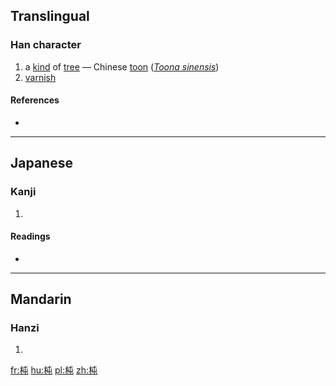 ==Translingual==

===Han character===
{{Han char|rn=75|rad=木|as=04|sn=8|four=4591<sub>7</sub>|canj=木心山 (DPU)|ids=⿰[[木]][[屯]]}}

# a [[kind]] of [[tree]] — Chinese [[toon]] (''[[w:Toona sinensis|Toona sinensis]]'')
# [[varnish]]

====References====
* {{Han ref|kx=0513.180|dkj=14504|dj=0901.050|hdz=21167.080|uh=6776|ud=26486|bh=CCD7|bd=52439}}

----

==Japanese==

===Kanji===
{{ja-kanji|grade=|rs=木04}}

# {{defn|lang=ja|sort=木04}}

====Readings====
* {{ja-readings|on=[[ちゅん]] (chun)|kun=}}

----

==Mandarin==

===Hanzi===
{{cmn-hanzi|pin=[[qūn]] ([[qun1]])|wg=ch'ün<sup>1</sup>}}

# {{defn|lang=cmn|sort=木04}}

[[fr:杶]]
[[hu:杶]]
[[pl:杶]]
[[zh:杶]]